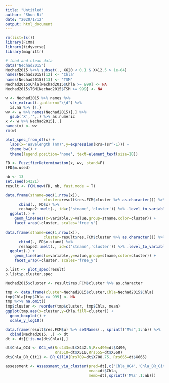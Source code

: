 ```yaml
---
title: "Untitled"
author: "Shun Bi"
date: "2020/1/12"
output: html_document
---
```


```r
rm(list=ls())
library(FCMm)
library(tidyverse)
library(magrittr)

# load and clean data
data("Nechad2015")
Nechad2015 %<>% subset(., X620 < 0.1 & X412.5 > 1e-04)
names(Nechad2015)[12] <- 'Chla'
names(Nechad2015)[13] <- 'TSM'
Nechad2015$Chla[Nechad2015$Chla >= 999] <- NA
Nechad2015$TSM[Nechad2015$TSM >= 999] <- NA

w <- Nechad2015 %>% names %>%
  str_extract(.,pattern="\\d") %>%
  is.na %>% {!.}
wv <- w %>% names(Nechad2015)[.] %>%
  gsub('X','',.) %>% as.numeric
x <- w %>% Nechad2015[,.]
names(x) <- wv
rm(w)

plot_spec_from_df(x) + 
  labs(x='Wavelength (nm)',y=expression(Rrs~(sr^-1))) + 
  theme_bw() + 
  theme(legend.position='none', text=element_text(size=18))
```


```r
FD <- FuzzifierDetermination(x, wv, stand=F)
(FD$m.used)
```


```r
nb <- 13
set.seed(54321)
result <- FCM.new(FD, nb, fast.mode = T)

data.frame(stname=seq(1,nrow(x)),
                 cluster=result$res.FCM$cluster %>% as.character()) %>%
      cbind(., FD$x) %>%
      reshape2::melt(., id=c('stname','cluster')) %>% .level_to_variable() %>%
  ggplot(.) +
    geom_line(aes(x=variable,y=value,group=stname,color=cluster)) + 
    facet_wrap(~cluster, scales='free_y')

data.frame(stname=seq(1,nrow(x)),
                 cluster=result$res.FCM$cluster %>% as.character()) %>%
      cbind(., FD$x.stand) %>%
      reshape2::melt(., id=c('stname','cluster')) %>% .level_to_variable() %>%
  ggplot(.) +
    geom_line(aes(x=variable,y=value,group=stname,color=cluster)) + 
    facet_wrap(~cluster, scales='free_y')

p.list <- plot_spec(result)
p.list$p.cluster.spec

Nechad2015$cluster <- result$res.FCM$cluster %>% as.character

tmp <- data.frame(cluster=Nechad2015$cluster,Chla=Nechad2015$Chla)
tmp$Chla[tmp$Chla >= 999] <- NA
tmp %<>% na.omit()
tmp$cluster <- reorder(tmp$cluster, tmp$Chla, mean)
ggplot(tmp,aes(x=cluster,y=Chla,fill=cluster)) + 
  geom_boxplot() + 
  scale_y_log10()
```

```r
data.frame(result$res.FCM$u) %>% setNames(., sprintf("M%s",1:nb)) %>%
  cbind(Nechad2015, .) -> dt
dt <- dt[{!is.na(dt$Chla)},]

dt$Chla_OC4 <- OC4_v6(Rrs443=dt$X442.5,Rrs490=dt$X490,
                      Rrs510=dt$X510,Rrs555=dt$X560)
dt$Chla_BR_Git11 <- BR_Gil10(Rrs709=dt$X708.75, Rrs665=dt$X665)

assessment <- Assessment_via_cluster(pred=dt[,c('Chla_OC4','Chla_BR_Git11')],
                                     meas=dt$Chla,
                                     memb=dt[,sprintf('M%s',1:nb)])


```






